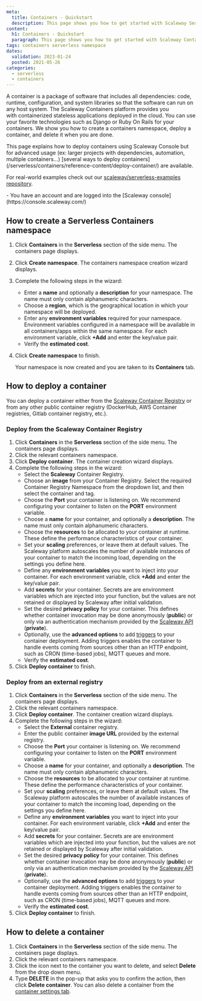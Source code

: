 ```yaml
---
meta:
  title: Containers - Quickstart
  description: This page shows you how to get started with Scaleway Serverless Containers
content:
  h1: Containers - Quickstart
  paragraph: This page shows you how to get started with Scaleway Containers
tags: containers serverless namespace 
dates:
  validation: 2023-01-24
  posted: 2021-05-26
categories:
  - serverless
  - containers
---
```


A container is a package of software that includes all dependencies: code, runtime, configuration, and system libraries so that the software can run on any host system. The Scaleway Containers platform provides you with containerized stateless applications deployed in the cloud. You can use your favorite technologies such as Django or Ruby On Rails for your containers. We show you how to create a containers namespace, deploy a container, and delete it when you are done.

<Message type="tip">
  This page explains how to deploy containers using Scaleway Console but for advanced usage (ex: larger projects with dependencies, automation, multiple containers...) [several ways to deploy containers](/serverless/containers/reference-content/deploy-container/) are available.

  For real-world examples check out our [scaleway/serverless-examples repository](https://github.com/scaleway/serverless-examples).
</Message>

<Macro id="iam-requirements" />

<Message type="requirement">
  - You have an account and are logged into the [Scaleway console](https://console.scaleway.com/) 
</Message>

## How to create a Serverless Containers namespace

1. Click **Containers** in the **Serverless** section of the side menu. The containers page displays.
2. Click **Create namespace**. The containers namespace creation wizard displays.
3. Complete the following steps in the wizard: 
    - Enter a **name** and optionally a **description** for your namespace. The name must only contain alphanumeric characters.
    - Choose a **region**, which is the geographical location in which your namespace will be deployed.
    - Enter any **environment variables** required for your namespace. Environment variables configured in a namespace will be available in all containers/apps within the same namespace. For each environment variable, click **+Add** and enter the key/value pair.
    - Verify the **estimated cost**.
4. Click **Create namespace** to finish.

    Your namespace is now created and you are taken to its **Containers** tab.

## How to deploy a container 

You can deploy a container either from the [Scaleway Container Registry](/containers/container-registry/quickstart/) or from any other public container registry (DockerHub, AWS Container registries, Gitlab container registry, etc.).

### Deploy from the Scaleway Container Registry

1. Click **Containers** in the **Serverless** section of the side menu. The containers page displays.
2. Click the relevant containers namespace. 
3. Click **Deploy container**. The container creation wizard displays.
4. Complete the following steps in the wizard: 
    - Select the **Scaleway** Container Registry. 
    - Choose an **image** from your Container Registry. Select the required Container Registry Namespace from the dropdown list, and then select the container and tag.
    - Choose the **Port** your container is listening on. We recommend configuring your container to listen on the **PORT** environment variable.
    - Choose a **name** for your container, and optionally a **description**. The name must only contain alphanumeric characters.
    - Choose the **resources** to be allocated to your container at runtime. These define the performance characteristics of your container.
    - Set your **scaling** preferences, or leave them at default values. The Scaleway platform autoscales the number of available instances of your container to match the incoming load, depending on the settings you define here.
    - Define any **environment variables** you want to inject into your container. For each environment variable, click **+Add** and enter the key/value pair.
    - Add **secrets** for your container. Secrets are are environment variables which are injected into your function, but the values are not retained or displayed by Scaleway after initial validation.
    - Set the desired **privacy policy** for your container. This defines whether container invocation may be done anonymously (**public**) or only via an authentication mechanism provided by the [Scaleway API](https://developers.scaleway.com/en/products/containers/api/#authentication) (**private**). 
    - Optionally, use the **advanced options** to add [triggers](/serverless/containers/concepts/#trigger) to your container deployment. Adding triggers enables the container to handle events coming from sources other than an HTTP endpoint, such as CRON (time-based jobs), MQTT queues and more. 
    - Verify the **estimated cost**.
5. Click **Deploy container** to finish.

### Deploy from an external registry

1. Click **Containers** in the **Serverless** section of the side menu. The containers page displays.
2. Click the relevant containers namespace. 
3. Click **Deploy container**. The container creation wizard displays.
4. Complete the following steps in the wizard: 
    - Select the **External** container registry. 
    - Enter the public container **image URL** provided by the external registry.
    - Choose the **Port** your container is listening on. We recommend configuring your container to listen on the **PORT** environment variable.
    - Choose a **name** for your container, and optionally a **description**. The name must only contain alphanumeric characters.
    - Choose the **resources** to be allocated to your container at runtime. These define the performance characteristics of your container.
    - Set your **scaling** preferences, or leave them at default values. The Scaleway platform autoscales the number of available instances of your container to match the incoming load, depending on the settings you define here.
    - Define any **environment variables** you want to inject into your container. For each environment variable, click **+Add** and enter the key/value pair.
    - Add **secrets** for your container. Secrets are are environment variables which are injected into your function, but the values are not retained or displayed by Scaleway after initial validation.
    - Set the desired **privacy policy** for your container. This defines whether container invocation may be done anonymously (**public**) or only via an authentication mechanism provided by the [Scaleway API](https://developers.scaleway.com/en/products/containers/api/#authentication) (**private**). 
    - Optionally, use the **advanced options** to add [triggers](/serverless/containers/concepts/#trigger) to your container deployment. Adding triggers enables the container to handle events coming from sources other than an HTTP endpoint, such as CRON (time-based jobs), MQTT queues and more. 
    - Verify the **estimated cost**.
5. Click **Deploy container** to finish.

## How to delete a container

1. Click **Containers** in the **Serverless** section of the side menu. The containers page displays.
2. Click the relevant containers namespace.
2. Click the <Icon name="more" /> icon next to the container you want to delete, and select **Delete** from the drop down menu. 
3. Type **DELETE** in the pop-up that asks you to confirm the action, then click **Delete container**.
    <Message type="tip">
      You can also delete a container from the [container settings tab](/serverless/containers/how-to/modify-container-privacy/).
    </Message>
